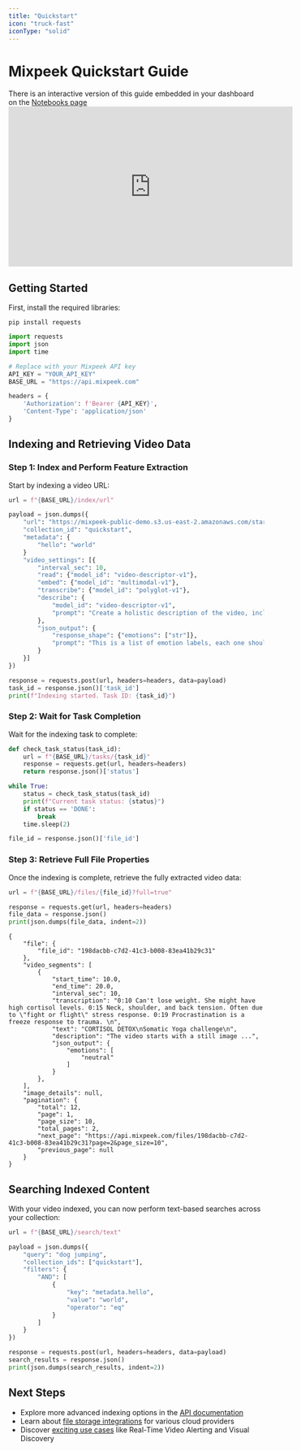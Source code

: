 ```yaml
---
title: "Quickstart"
icon: "truck-fast"
iconType: "solid"
---
```


# Mixpeek Quickstart Guide

<Note>
  There is an interactive version of this guide embedded in your dashboard on
  the <a href="https://dash.mixpeek.com/notebooks">Notebooks page</a>
</Note>

<iframe
  width="560"
  height="315"
  src="https://www.youtube.com/embed/jkIXzfKBvM0"
  title="YouTube video player"
  frameborder="0"
  allow="accelerometer; autoplay; clipboard-write; encrypted-media; gyroscope; picture-in-picture"
  allowfullscreen
></iframe>

## Getting Started

First, install the required libraries:

`pip install requests`

```python
import requests
import json
import time

# Replace with your Mixpeek API key
API_KEY = "YOUR_API_KEY"
BASE_URL = "https://api.mixpeek.com"

headers = {
    'Authorization': f'Bearer {API_KEY}',
    'Content-Type': 'application/json'
}
```

## Indexing and Retrieving Video Data

### Step 1: Index and Perform Feature Extraction

Start by indexing a video URL:

```python
url = f"{BASE_URL}/index/url"

payload = json.dumps({
    "url": "https://mixpeek-public-demo.s3.us-east-2.amazonaws.com/starter/aussie_agility.mp4",
    "collection_id": "quickstart",
    "metadata": {
        "hello": "world"
    }
    "video_settings": [{
        "interval_sec": 10,
        "read": {"model_id": "video-descriptor-v1"},
        "embed": {"model_id": "multimodal-v1"},
        "transcribe": {"model_id": "polyglot-v1"},
        "describe": {
            "model_id": "video-descriptor-v1",
            "prompt": "Create a holistic description of the video, include sounds and screenplay"
        },
        "json_output": {
            "response_shape": {"emotions": ["str"]},
            "prompt": "This is a list of emotion labels, each one should be a string representing the scene."
        }
    }]
})

response = requests.post(url, headers=headers, data=payload)
task_id = response.json()['task_id']
print(f"Indexing started. Task ID: {task_id}")
```

### Step 2: Wait for Task Completion

Wait for the indexing task to complete:

```python
def check_task_status(task_id):
    url = f"{BASE_URL}/tasks/{task_id}"
    response = requests.get(url, headers=headers)
    return response.json()['status']

while True:
    status = check_task_status(task_id)
    print(f"Current task status: {status}")
    if status == 'DONE':
        break
    time.sleep(2)

file_id = response.json()['file_id']
```

### Step 3: Retrieve Full File Properties

Once the indexing is complete, retrieve the fully extracted video data:

```python
url = f"{BASE_URL}/files/{file_id}?full=true"

response = requests.get(url, headers=headers)
file_data = response.json()
print(json.dumps(file_data, indent=2))
```

```
{
    "file": {
        "file_id": "198dacbb-c7d2-41c3-b008-83ea41b29c31"
    },
    "video_segments": [
        {
            "start_time": 10.0,
            "end_time": 20.0,
            "interval_sec": 10,
            "transcription": "0:10 Can't lose weight. She might have high cortisol levels. 0:15 Neck, shoulder, and back tension. Often due to \"fight or flight\" stress response. 0:19 Procrastination is a freeze response to trauma. \n",
            "text": "CORTISOL DETOX\nSomatic Yoga challenge\n",
            "description": "The video starts with a still image ...",
            "json_output": {
                "emotions": [
                    "neutral"
                ]
            }
        },
    ],
    "image_details": null,
    "pagination": {
        "total": 12,
        "page": 1,
        "page_size": 10,
        "total_pages": 2,
        "next_page": "https://api.mixpeek.com/files/198dacbb-c7d2-41c3-b008-83ea41b29c31?page=2&page_size=10",
        "previous_page": null
    }
}
```

## Searching Indexed Content

With your video indexed, you can now perform text-based searches across your collection:

```python
url = f"{BASE_URL}/search/text"

payload = json.dumps({
    "query": "dog jumping",
    "collection_ids": ["quickstart"],
    "filters": {
        "AND": [
            {
                "key": "metadata.hello",
                "value": "world",
                "operator": "eq"
            }
        ]
    }
})

response = requests.post(url, headers=headers, data=payload)
search_results = response.json()
print(json.dumps(search_results, indent=2))
```

## Next Steps

- Explore more advanced indexing options in the [API documentation](/api-documentation)
- Learn about [file storage integrations](/integrations) for various cloud providers
- Discover [exciting use cases](/use-cases) like Real-Time Video Alerting and Visual Discovery
